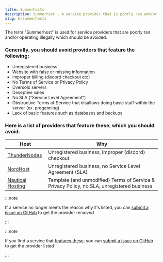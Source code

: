 ```yaml
---
title: Summerhosts
description: Summerhost - A service provider that is poorly ran and/or operating illegally which should be avoided.
slug: h/summerhosts
---
```


The term "Summerhost" is used for service providers that are poorly ran and/or operating illegally which should be avoided.

### Generally, you should avoid providers that feature the following:

<ul class="pl-5 list-disc">
    <li>Unregistered business</li>
    <li>Website with false or missing information</li>
    <li>Improper billing (discord checkout etc)</li>
    <li>No Terms of Service or Privacy Policy</li>
    <li>Oversold servers</li>
    <li>Deceptive sales</li>
    <li>No SLA ("Service Level Agreement")</li>
    <li>Obstructive Terms of Service that disallows doing basic stuff within the server (ex. pregenning)</li>
    <li>Lack of basic features such as databases and backups</li>
</ul>

### Here is a list of providers that feature these, which you should avoid:

| Host         | Why                                                 |
| ------------ | --------------------------------------------------- |
| [ThunderNodes](https://thundernodes.cloud) | Unregistered business, improper (discord) checkout |
| [NordHost](https://nordhost.cc) | Unregistered business, no Service Level Agreement (SLA) |
| [Nautical Hosting](https://nauticalhosting.org) | Template (and unmodified) Terms of Service & Privacy Policy, no SLA, unregistered business |

:::note 

If a service no longer meets the reason why it's listed, you can [submit a issue on GitHub](https://link.setup.md/summerhost-removal) to get the provider removed 

:::

:::note 

If you find a service that [features these](https://www.setup.md/h/summerhosts#generally-you-should-avoid-providers-that-feature-the-following), you can [submit a issue on GitHub](https://link.setup.md/summerhost-addition) to get the provider listed

:::
